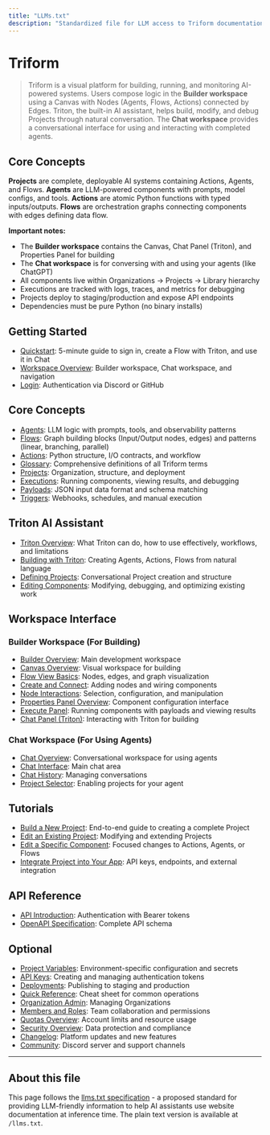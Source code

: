 ```yaml
---
title: "LLMs.txt"
description: "Standardized file for LLM access to Triform documentation"
---
```


# Triform

> Triform is a visual platform for building, running, and monitoring AI-powered systems. Users compose logic in the **Builder workspace** using a Canvas with Nodes (Agents, Flows, Actions) connected by Edges. Triton, the built-in AI assistant, helps build, modify, and debug Projects through natural conversation. The **Chat workspace** provides a conversational interface for using and interacting with completed agents.

## Core Concepts

**Projects** are complete, deployable AI systems containing Actions, Agents, and Flows. **Agents** are LLM-powered components with prompts, model configs, and tools. **Actions** are atomic Python functions with typed inputs/outputs. **Flows** are orchestration graphs connecting components with edges defining data flow.

**Important notes:**
- The **Builder workspace** contains the Canvas, Chat Panel (Triton), and Properties Panel for building
- The **Chat workspace** is for conversing with and using your agents (like ChatGPT)
- All components live within Organizations → Projects → Library hierarchy
- Executions are tracked with logs, traces, and metrics for debugging
- Projects deploy to staging/production and expose API endpoints
- Dependencies must be pure Python (no binary installs)

## Getting Started

- [Quickstart](/getting-started/quickstart): 5-minute guide to sign in, create a Flow with Triton, and use it in Chat
- [Workspace Overview](/getting-started/workspace-overview): Builder workspace, Chat workspace, and navigation
- [Login](/getting-started/login): Authentication via Discord or GitHub

## Core Concepts

- [Agents](/concepts/agents): LLM logic with prompts, tools, and observability patterns
- [Flows](/concepts/flows): Graph building blocks (Input/Output nodes, edges) and patterns (linear, branching, parallel)
- [Actions](/concepts/actions): Python structure, I/O contracts, and workflow
- [Glossary](/concepts/glossary): Comprehensive definitions of all Triform terms
- [Projects](/concepts/projects): Organization, structure, and deployment
- [Executions](/concepts/executions): Running components, viewing results, and debugging
- [Payloads](/concepts/payloads): JSON input data format and schema matching
- [Triggers](/concepts/triggers): Webhooks, schedules, and manual execution

## Triton AI Assistant

- [Triton Overview](/triton/overview): What Triton can do, how to use effectively, workflows, and limitations
- [Building with Triton](/triton/building): Creating Agents, Actions, Flows from natural language
- [Defining Projects](/triton/defining): Conversational Project creation and structure
- [Editing Components](/triton/editing): Modifying, debugging, and optimizing existing work

## Workspace Interface

### Builder Workspace (For Building)
- [Builder Overview](/workspace/builder/overview): Main development workspace
- [Canvas Overview](/workspace/canvas/overview): Visual workspace for building
- [Flow View Basics](/workspace/canvas/flow-view/basics): Nodes, edges, and graph visualization
- [Create and Connect](/workspace/canvas/flow-view/create-connect): Adding nodes and wiring components
- [Node Interactions](/workspace/canvas/flow-view/node-interactions): Selection, configuration, and manipulation
- [Properties Panel Overview](/workspace/properties/overview): Component configuration interface
- [Execute Panel](/workspace/properties/execute): Running components with payloads and viewing results
- [Chat Panel (Triton)](/workspace/chat-panel): Interacting with Triton for building

### Chat Workspace (For Using Agents)
- [Chat Overview](/workspace/chat/overview): Conversational workspace for using agents
- [Chat Interface](/workspace/chat/chat-interface): Main chat area
- [Chat History](/workspace/chat/chat-history): Managing conversations
- [Project Selector](/workspace/chat/project-selector): Enabling projects for your agent

## Tutorials

- [Build a New Project](/tutorials/build-a-new-project): End-to-end guide to creating a complete Project
- [Edit an Existing Project](/tutorials/edit-an-existing-project): Modifying and extending Projects
- [Edit a Specific Component](/tutorials/edit-a-specific-component): Focused changes to Actions, Agents, or Flows
- [Integrate Project into Your App](/tutorials/integrate-project-into-your-app): API keys, endpoints, and external integration

## API Reference

- [API Introduction](/api-reference/introduction): Authentication with Bearer tokens
- [OpenAPI Specification](/api-reference/openapi.json): Complete API schema

## Optional

- [Project Variables](/concepts/project/variables): Environment-specific configuration and secrets
- [API Keys](/concepts/project/api-keys): Creating and managing authentication tokens
- [Deployments](/concepts/project/deployments): Publishing to staging and production
- [Quick Reference](/appendix/quick-reference): Cheat sheet for common operations
- [Organization Admin](/orgs/admin): Managing Organizations
- [Members and Roles](/orgs/members): Team collaboration and permissions
- [Quotas Overview](/quotas/index): Account limits and resource usage
- [Security Overview](/security/overview): Data protection and compliance
- [Changelog](/changelog/index): Platform updates and new features
- [Community](/community/join-discord): Discord server and support channels

---

## About this file

This page follows the [llms.txt specification](https://llmstxt.org/) - a proposed standard for providing LLM-friendly information to help AI assistants use website documentation at inference time. The plain text version is available at `/llms.txt`.

